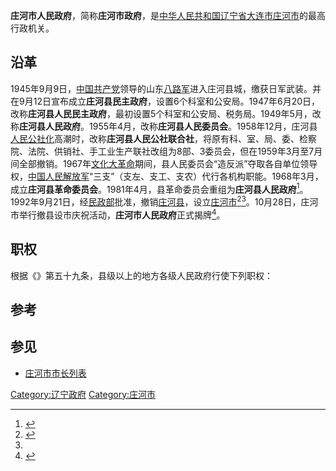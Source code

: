 {{Infobox PRCG
|机构名称=庄河市人民政府
|标志1=National Emblem of the People's Republic of China (2).svg
|标志1说明=[[s:国务院关于国家行政机关和企业事业单位社会团体印章管理的规定|1999年规定]]：[[印章|印章]][[直径|直径]]4.5厘米，中央刊[[中华人民共和国国徽|国徽]]，由[[辽宁省人民政府|辽宁省人民政府]]制发。
|职位1=市长
|人员1=
|职位2=副市长
|人员2=
|人数2=
|被接替者=
|业务上级=[[大连市人民政府|大连市人民政府]]
|组织上级=[[庄河市人民代表大会|庄河市人民代表大会]]<br />[[庄河市人民代表大会常务委员会|庄河市人民代表大会常务委员会]]
|中共上级=[[中国共产党庄河市委员会|中国共产党庄河市委员会]]
|中共本级=中国共产党庄河市人民政府党组
|行政级别=正县处级
|机构类型=
|地址1=世纪广场1号
|坐标1=
|邮编1=
|官网={{URL|http://www.dlzh.gov.cn}}
|image1 =Zhuanghe city hall.jpg
|caption1 = 庄河市政府办公大楼
}}
'''庄河市人民政府'''，简称'''庄河市政府'''，是[[中华人民共和国|中华人民共和国]][[辽宁省|辽宁省]][[大连市|大连市]][[庄河市|庄河市]]的最高行政机关。

== 沿革 ==
1945年9月9日，[[中国共产党|中国共产党]]领导的山东[[八路军|八路军]]进入庄河县城，缴获日军武装。并在9月12日宣布成立'''庄河县民主政府'''，设置6个科室和公安局。1947年6月20日，改称'''庄河县人民民主政府'''，最初设置5个科室和公安局、税务局。1949年5月，改称'''庄河县人民政府'''。1955年4月，改称'''庄河县人民委员会'''。1958年12月，庄河县[[人民公社|人民公社化]]高潮时，改称'''庄河县人民公社联合社'''，将原有科、室、局、委、检察院、法院、供销社、手工业生产联社改组为8部、3委员会，但在1959年3月至7月间全部撤销。1967年[[文化大革命|文化大革命]]期间，县人民委员会“造反派”夺取各自单位领导权，[[中国人民解放军|中国人民解放军]]“三支”（支左、支工、支农）代行各机构职能。1968年3月，成立'''庄河县革命委员会'''。1981年4月，县革命委员会重组为'''庄河县人民政府'''<ref>{{cite book |editor=《庄河县志》编纂委员会办公室 |title=庄河县志 |date=1996-08 |publisher=[[新华出版社|新华出版社]] |location=北京 |isbn=7-5011-3090-6 |pages=757-758}}</ref>。1992年9月21日，经[[中华人民共和国民政部|民政部]]批准，撤销[[庄河县|庄河县]]，设立[[庄河市|庄河市]]<ref>{{cite wikisource |title=民政部关于辽宁省撤销庄河县设立庄河市的批复 |wslink=民政部关于辽宁省撤销庄河县设立庄河市的批复 |wslanguage=zh-hans |last= |first= |authorlink=中华人民共和国民政部 |coauthors= |date=1997-03 |publisher= |location=北京 |page= |pages= |scan=}}</ref><ref name=bnds/>。10月28日，庄河市举行撤县设市庆祝活动，'''庄河市人民政府'''正式揭牌<ref name=bnds>{{cite book |editor=庄河市史志办公室 |title=庄河百年大事记 1900-2000 |pages=283-284}}</ref>。

== 职权 ==
根据《{{s|中华人民共和国地方各级人民代表大会和地方各级人民政府组织法}}》第五十九条，县级以上的地方各级人民政府行使下列职权：
{{columns-list|2|
# 执行本级人民代表大会及其常务委员会的决议，以及上级国家行政机关的决定和命令，规定行政措施，发布决定和命令；
# 领导所属各工作部门和下级人民政府的工作；
# 改变或者撤销所属各工作部门的不适当的命令、指示和下级人民政府的不适当的决定、命令；
# 依照法律的规定任免、培训、考核和奖惩国家行政机关工作人员；
# 执行国民经济和社会发展计划、预算，管理本行政区域内的经济、教育、科学、文化、卫生、体育事业、环境和资源保护、城乡建设事业和财政、民政、公安、民族事务、司法行政、监察、计划生育等行政工作；
# 保护社会主义的全民所有的财产和劳动群众集体所有的财产，保护公民私人所有的合法财产，维护社会秩序，保障公民的人身权利、民主权利和其他权利；
# 保护各种经济组织的合法权益；
# 保障少数民族的权利和尊重少数民族的风俗习惯，帮助本行政区域内各少数民族聚居的地方依照宪法和法律实行区域自治，帮助各少数民族发展政治、经济和文化的建设事业；
# 保障宪法和法律赋予妇女的男女平等、同工同酬和婚姻自由等各项权利；
# 办理上级国家行政机关交办的其他事项。
}}

==参考==
{{reflist}}

== 参见 ==
*[[庄河市市长列表|庄河市市长列表]]
{{国家机关|庄河市}}
[[Category:辽宁政府|Category:辽宁政府]]
[[Category:庄河市|Category:庄河市]]